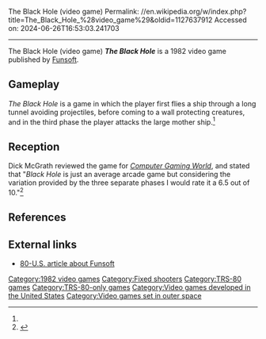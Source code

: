 The Black Hole (video game)
Permalink: //en.wikipedia.org/w/index.php?title=The_Black_Hole_%28video_game%29&oldid=1127637912
Accessed on: 2024-06-26T16:53:03.241703



------
The Black Hole (video game)
{{Short description|1982 video game}}
{{Infobox video game
| collapsible = yes
| state = 
| italic title = 
| title = The Black Hole 
| image = TheBlackHole cover.jpg
| alt = 
| caption = 
| developer = Yves Lempereur<ref>{{cite web |title=The Black Hole (1982/TRS-80) |url=https://videogamegeek.com/videogame/141888/black-hole-1982trs-80 |website=VideoGameGeek |access-date=22 July 2021}}</ref>
| publisher = [[Funsoft]]
| series = 
| engine = 
| platforms = [[TRS-80]]
| released = 1982
| genre = Arcade, Shooter
| modes = Single-player
}}'''''The Black Hole''''' is a 1982 video game published by [[Funsoft]].

==Gameplay==
''The Black Hole'' is a game in which the player first flies a ship through a long tunnel avoiding projectiles, before coming to a wall protecting creatures, and in the third phase the player attacks the large mother ship.<ref name="CGW8"/>

==Reception==
Dick McGrath reviewed the game for ''[[Computer Gaming World]]'', and stated that "''Black Hole'' is just an average arcade game but considering the variation provided by the three separate phases I would rate it a 6.5 out of 10."<ref name="CGW8">{{cite magazine |last=McGrath |first=Dick |title=Route 80: The Road to TRS-80 Gaming |magazine=Computer Gaming World |date=Jan–Feb 1983 |volume=1 |issue=8 |pages=38–39}}</ref>

==References==
{{Reflist}}

==External links==
*[https://archive.org/details/80-U.S._Volume_VI_Number_04_1983-04_80-Northwest_Publishing_US/page/n71/mode/2up?q=black+hole 80-U.S. article about Funsoft]

{{DEFAULTSORT:Black Hole}}
[[Category:1982 video games]]
[[Category:Fixed shooters]]
[[Category:TRS-80 games]]
[[Category:TRS-80-only games]]
[[Category:Video games developed in the United States]]
[[Category:Video games set in outer space]]